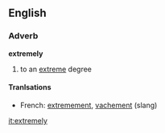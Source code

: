 ==English==

===Adverb===
'''extremely'''
# to an [[extreme]] degree

====Tranlsations====
*French: [[extremement]], [[vachement]] (slang)

[[it:extremely]]